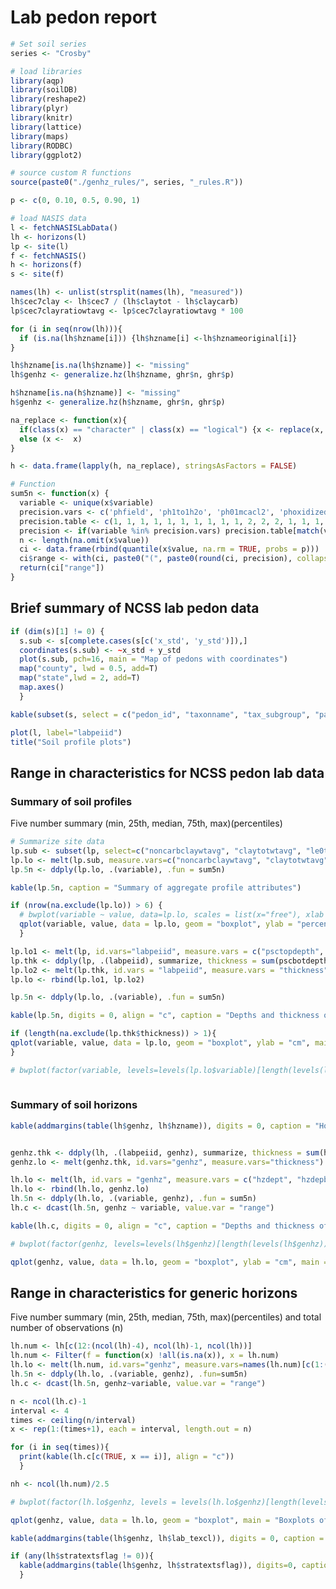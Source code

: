 # Lab pedon report
```{r enter soil series name}
# Set soil series
series <- "Crosby"
```

```{r load packages, include=FALSE}
# load libraries
library(aqp)
library(soilDB)
library(reshape2)
library(plyr)
library(knitr)
library(lattice)
library(maps)
library(RODBC)
library(ggplot2)
```

```{r fetch and format, load-data, echo=FALSE, warning=FALSE}
# source custom R functions
source(paste0("./genhz_rules/", series, "_rules.R"))

p <- c(0, 0.10, 0.5, 0.90, 1)

# load NASIS data
l <- fetchNASISLabData()
lh <- horizons(l)
lp <- site(l)
f <- fetchNASIS()
h <- horizons(f)
s <- site(f)

names(lh) <- unlist(strsplit(names(lh), "measured"))
lh$cec7clay <- lh$cec7 / (lh$claytot - lh$claycarb)
lp$cec7clayratiowtavg <- lp$cec7clayratiowtavg * 100

for (i in seq(nrow(lh))){
  if (is.na(lh$hzname[i])) {lh$hzname[i] <-lh$hznameoriginal[i]}
}

lh$hzname[is.na(lh$hzname)] <- "missing"
lh$genhz <- generalize.hz(lh$hzname, ghr$n, ghr$p)

h$hzname[is.na(h$hzname)] <- "missing"
h$genhz <- generalize.hz(h$hzname, ghr$n, ghr$p)

na_replace <- function(x){
  if(class(x) == "character" | class(x) == "logical") {x <- replace(x, is.na(x) | x == "NA", "missing")} 
  else (x <-  x)
}

h <- data.frame(lapply(h, na_replace), stringsAsFactors = FALSE)

# Function
sum5n <- function(x) {
  variable <- unique(x$variable)
  precision.vars <- c('phfield', 'ph1to1h2o', 'ph01mcacl2', 'phoxidized', 'ph2osoluble', 'ecec', 'cec7', 'cecsumcations', 'sumbases', 'extracid', 'dbthirdbar', 'dbovendry', 'wthirdbarclod', 'wfifteenbar', 'wretentiondiffws', 'wfifteenbartoclay', 'cec7clay', "cec7clayratiowtavg")
  precision.table <- c(1, 1, 1, 1, 1, 1, 1, 1, 1, 1, 2, 2, 2, 1, 1, 1, 1, 0)
  precision <- if(variable %in% precision.vars) precision.table[match(variable, precision.vars)] else 0
  n <- length(na.omit(x$value))
  ci <- data.frame(rbind(quantile(x$value, na.rm = TRUE, probs = p)))
  ci$range <- with(ci, paste0("(", paste0(round(ci, precision), collapse=", "), ")", "(", n, ")")) # add 'range' column for pretty-printing
  return(ci["range"])
}
```


## Brief summary of NCSS lab pedon data
```{r plot of pedons and locations, echo=FALSE}
if (dim(s)[1] != 0) {
  s.sub <- s[complete.cases(s[c('x_std', 'y_std')]),]
  coordinates(s.sub) <- ~x_std + y_std
  plot(s.sub, pch=16, main = "Map of pedons with coordinates")
  map("county", lwd = 0.5, add=T)
  map("state",lwd = 2, add=T)
  map.axes()
  }
```

```{r format site data, echo=FALSE, warnings=FALSE, results='asis'}
kable(subset(s, select = c("pedon_id", "taxonname", "tax_subgroup", "part_size_class", "pedon_type", "describer")))

plot(l, label="labpeiid")
title("Soil profile plots")
```


## Range in characteristics for NCSS pedon lab data
### Summary of soil profiles
Five number summary (min, 25th, median, 75th, max)(percentiles)
```{r, echo=FALSE, results='asis', warning=FALSE, fig.width=8}
# Summarize site data
lp.sub <- subset(lp, select=c("noncarbclaywtavg", "claytotwtavg", "le0to100", "wf0175wtavgpsc", "volfractgt2wtavg", "cec7clayratiowtavg"))
lp.lo <- melt(lp.sub, measure.vars=c("noncarbclaywtavg", "claytotwtavg", "le0to100", "wf0175wtavgpsc", "volfractgt2wtavg", "cec7clayratiowtavg"))
lp.5n <- ddply(lp.lo, .(variable), .fun = sum5n)

kable(lp.5n, caption = "Summary of aggregate profile attributes")

if (nrow(na.exclude(lp.lo)) > 6) {
  # bwplot(variable ~ value, data=lp.lo, scales = list(x="free"), xlab = "percent", main = "Boxplots of aggregate profile attributes")
  qplot(variable, value, data = lp.lo, geom = "boxplot", ylab = "percent", main = "Boxplots of aggregate profile attributes")
  }         

lp.lo1 <- melt(lp, id.vars="labpeiid", measure.vars = c("psctopdepth", "pscbotdepth"))
lp.thk <- ddply(lp, .(labpeiid), summarize, thickness = sum(pscbotdepth - psctopdepth))
lp.lo2 <- melt(lp.thk, id.vars = "labpeiid", measure.vars = "thickness")
lp.lo <- rbind(lp.lo1, lp.lo2)

lp.5n <- ddply(lp.lo, .(variable), .fun = sum5n)

kable(lp.5n, digits = 0, align = "c", caption = "Depths and thickness of particle size control section (min, 25th, median, 75th, max)(n)")

if (length(na.exclude(lp.thk$thickness)) > 1){
qplot(variable, value, data = lp.lo, geom = "boxplot", ylab = "cm", main = "Boxplots of particle size control section depths and thickness") + facet_wrap(~variable, scales = "free", ncol = 4)
}

# bwplot(factor(variable, levels=levels(lp.lo$variable)[length(levels(lp.lo$variable)):1]) ~ value|variable, data=lp.lo, scales=list(x="free"), xlab="cm", horizontal=T, main = "Boxplots of particle size control section depths and thickness")
  
```


### Summary of soil horizons

```{r, echo=FALSE, results='asis', warning=FALSE, fig.width=8}
kable(addmargins(table(lh$genhz, lh$hzname)), digits = 0, caption = "Horizon designations vs generic horizon designations (counts)")


genhz.thk <- ddply(lh, .(labpeiid, genhz), summarize, thickness = sum(hzdepb - hzdept))
genhz.lo <- melt(genhz.thk, id.vars="genhz", measure.vars="thickness")

lh.lo <- melt(lh, id.vars = "genhz", measure.vars = c("hzdept", "hzdepb"))
lh.lo <- rbind(lh.lo, genhz.lo)
lh.5n <- ddply(lh.lo, .(variable, genhz), .fun = sum5n)
lh.c <- dcast(lh.5n, genhz ~ variable, value.var = "range")

kable(lh.c, digits = 0, align = "c", caption = "Depths and thickness of generic horizons (min, 25th, median, 75th, max)(n)")

# bwplot(factor(genhz, levels=levels(lh$genhz)[length(levels(lh$genhz)):1]) ~ value|variable, data=lh.lo, scales=list(x="free"), xlab="cm", horizontal=T, main = "Boxplots of horizon depths and thickness")          

qplot(genhz, value, data = lh.lo, geom = "boxplot", ylab = "cm", main = "Boxplots of horizon depths and thickness") + facet_wrap(~variable, scales = "free") + theme(axis.text.x = element_text(angle = 45, hjust = 1, vjust = 1))

```        


## Range in characteristics for generic horizons 
Five number summary (min, 25th, median, 75th, max)(percentiles) and total number of observations (n)

```{r, echo=FALSE, results='asis'}

lh.num <- lh[c(12:(ncol(lh)-4), ncol(lh)-1, ncol(lh))]
lh.num <- Filter(f = function(x) !all(is.na(x)), x = lh.num)
lh.lo <- melt(lh.num, id.vars="genhz", measure.vars=names(lh.num)[c(1:(ncol(lh.num)-1))])
lh.5n <- ddply(lh.lo, .(variable, genhz), .fun=sum5n)
lh.c <- dcast(lh.5n, genhz~variable, value.var = "range")

n <- ncol(lh.c)-1
interval <- 4
times <- ceiling(n/interval)
x <- rep(1:(times+1), each = interval, length.out = n)

for (i in seq(times)){
  print(kable(lh.c[c(TRUE, x == i)], align = "c"))
  }

nh <- ncol(lh.num)/2.5
```

```{r, echo=FALSE, fig.height=nh, warning=FALSE, fig.width=8}

# bwplot(factor(lh.lo$genhz, levels = levels(lh.lo$genhz)[length(levels(lh.lo$genhz)):1]) ~ value|variable, data = lh.lo, scales=list(x="free"), main = "Box plots of numeric variables by generic horizon")  

qplot(genhz, value, data = lh.lo, geom = "boxplot", main = "Boxplots of numeric variables by generic horizon") + facet_wrap(~variable, scales = "free", ncol = 4) + theme(axis.text.x = element_text(angle = 45, hjust = 1, vjust = 1))

```

```{r, echo=FALSE, results='asis'}
kable(addmargins(table(lh$genhz, lh$lab_texcl)), digits = 0, caption = "Texture by generic horizon")

if (any(lh$stratextsflag != 0)){
  kable(addmargins(table(lh$genhz, lh$stratextsflag)), digits=0, caption = "Stratified flag by generic horizon")
  }

```


